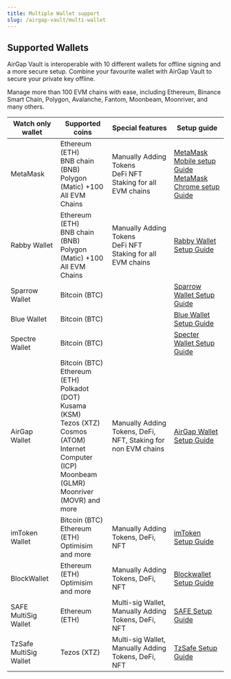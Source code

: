 ```yaml
---
title: Multiple Wallet support
slug: /airgap-vault/multi-wallet
---
```


## Supported Wallets

AirGap Vault is interoperable with 10 different wallets for offline signing and a more secure setup. Combine your favourite wallet with AirGap Vault to secure your private key offline.

Manage more than 100 EVM chains with ease, including Ethereum, Binance Smart Chain, Polygon, Avalanche, Fantom, Moonbeam, Moonriver, and many others.

| **Watch only wallet**  | **Supported coins**                                                                                                                                                                                  | **Special features**                                             | **Setup guide**                                                                                                      |
| ---------------------- | ---------------------------------------------------------------------------------------------------------------------------------------------------------------------------------------------------- | ---------------------------------------------------------------- | -------------------------------------------------------------------------------------------------------------------- |
| MetaMask               | Ethereum (ETH) <br/> BNB chain (BNB) <br/> Polygon (Matic) +100 <br/> All EVM Chains                                                                                                                 | Manually Adding Tokens <br/> DeFi NFT Staking for all EVM chains | [MetaMask Mobile setup Guide](/guides/metamask)<br/> [MetaMask Chrome setup Guide](/guides/metamask-mobile/)         |
| Rabby Wallet           | Ethereum (ETH) <br/> BNB chain (BNB) <br/> Polygon (Matic) +100 <br/> All EVM Chains                                                                                                                 | Manually Adding Tokens <br/> DeFi NFT Staking for all EVM chains | [Rabby Wallet Setup Guide](/guides/rabby)                                                                            |
| Sparrow Wallet         | Bitcoin (BTC)                                                                                                                                                                                        |                                                                  | [Sparrow Wallet Setup Guide](/guides/sparrow)                                                                        |
| Blue Wallet            | Bitcoin (BTC)                                                                                                                                                                                        |                                                                  | [Blue Wallet Setup Guide](/guides/bluewallet)                                                                        |
| Spectre Wallet         | Bitcoin (BTC)                                                                                                                                                                                        |                                                                  | [Specter Wallet Setup Guide](/guides/specter/)                                                                       |
| AirGap Wallet          | Bitcoin (BTC) <br/> Ethereum (ETH) <br/> Polkadot (DOT) <br/> Kusama (KSM) <br/> Tezos (XTZ) <br/> Cosmos (ATOM) <br/> Internet Computer (ICP) <br/> Moonbeam (GLMR) <br/> Moonriver (MOVR) and more | Manually Adding Tokens, DeFi, NFT, Staking for non EVM chains    | [AirGap Wallet Setup Guide](/guides/step-by-step-guide/)                                                             |
| imToken Wallet         | Bitcoin (BTC) <br/> Ethereum (ETH) <br/> Optimisim <br/> and more                                                                                                                                    | Manually Adding Tokens, DeFi, NFT                                | [imToken Setup Guide](/guides/imToken/)                                                                              |
| BlockWallet            | Ethereum (ETH) <br/> Optimisim <br/> and more                                                                                                                                                        | Manually Adding Tokens, DeFi, NFT                                | [Blockwallet Setup Guide](/guides/blockwallet/)                                                                      |
| SAFE MultiSig Wallet   | Ethereum (ETH)                                                                                                                                                                                       | Multi-sig Wallet, Manually Adding Tokens, DeFi, NFT              | [SAFE Setup Guide](/guides/safewallet/)                                                                              |
| TzSafe MultiSig Wallet | Tezos (XTZ)                                                                                                                                                                                          | Multi-sig Wallet, Manually Adding Tokens, DeFi, NFT              | [TzSafe Setup Guide](https://medium.com/airgap-it/how-to-create-a-multisig-wallet-with-airgap-on-tezos-68999d2a672a) |
